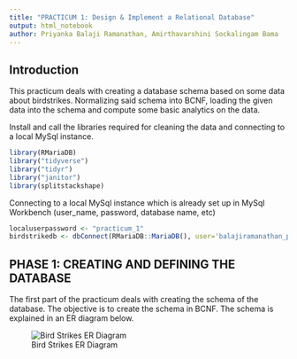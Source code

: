 ---
title: "PRACTICUM 1: Design & Implement a Relational Database"
output: html_notebook
author: Priyanka Balaji Ramanathan, Amirthavarshini Sockalingam Bama
---

## Introduction 
This practicum deals with creating a database schema based on some data about birdstrikes. Normalizing said schema into BCNF, loading the given data into the schema and compute some basic analytics on the data. 


Install and call the libraries required for cleaning the data and connecting to a local MySql instance. 
```{r}
library(RMariaDB)
library("tidyverse")
library("tidyr")
library("janitor")
library(splitstackshape)
```

Connecting to a local MySql instance which is already set up in MySql Workbench (user_name, password, database name, etc)
```{r}
localuserpassword <- "practicum_1"
birdstrikedb <- dbConnect(RMariaDB::MariaDB(), user='balajiramanathan_p', password=localuserpassword, dbname='birdstrikedata', host='localhost')
```

## PHASE 1: CREATING AND DEFINING THE DATABASE
The first part of the practicum deals with creating the schema of the database. The objective is to create the schema in BCNF. The schema is explained in an ER diagram below. 


<div style="width:100%; height:100%">
![Bird Strikes ER Diagram](./PracticumERD.png)
</div>

Creating table Airport to store the details of an airport such as the airport name and the origin state. The attributes are defaulted to Unknown and N/A on the off chance that no value is inserted into this table. 
```{sql connection=birdstrikedb}
CREATE TABLE Airport 
(
  AirportName VARCHAR(80) DEFAULT 'Unknown',
  State VARCHAR(30) DEFAULT 'N/A',
  PRIMARY KEY(AirportName, State)
);
```


Creating table Aircraft to store the details of an aircraft such as the airport model, type of aircraft, where the aircraft is large with appropriate default values. 
```{sql connection=birdstrikedb}
CREATE TABLE Aircraft 
(
  Model VARCHAR(20) DEFAULT 'Unknown',
  Type enum('Airplane', 'Unknown') DEFAULT 'Unknown',
  isLarge Boolean DEFAULT FALSE,
  PRIMARY KEY(Model)
);
```


Creating table Altitude to store the altitude details of an aircraft during which it struck bird(s). Mandating a default value of -1 for the altitude and No information for the range. -1 is used as a default value as we are only considering birdstrikes above sea level and hence having a value below 0 as an altitude is not likely in a real life scenario. Hence using -1 as a default value acts as a flag and lets the developer (or whoever is querying the data) know that there wasn't any input for that particular incident. 
```{sql connection=birdstrikedb}
CREATE TABLE Altitude
(
  Altitude INT PRIMARY KEY CHECK(Altitude >= -1) DEFAULT(-1), 
  AltitudeRange VARCHAR(15) DEFAULT('No information')
);
```


Creating table AircraftEngine to store the engine details for every aircraft. This table is created based on the assumption that every aircraft model can have multiple number of engines (Upgrade, downgrade, etc.). On that assumption, having NumberOfEngines in the original Aircraft table would violate 2NF (since AircraftModel, NumberOfEngines would be the composite primary key and the other attributes of the aircraft are not functionally dependent on the whole key). Default value for NumberOfEngines is kept at 0 to flag the lack of input.
```{sql connection=birdstrikedb}
CREATE TABLE AircraftEngine
(
  AircraftModel VARCHAR(20),
  NumberOfEngines INT CHECK(NumberOfEngines >= 0) DEFAULT 0,
  FOREIGN KEY(AircraftModel) REFERENCES Aircraft(Model),
  PRIMARY KEY(AircraftModel, NumberOfEngines)
);
```


Creating table WildlifeStruckRange to store the details of the number of wildlife struck by an aircraft. Here a check constraint for the NumberOfWildLifeStruck is employed that checks whether the actual number is greater than 1. This is used since if the original value is lesser than 1 (hitting zero birds, fractions are too morbid) then this incident wouldn't warrant being a part of the "birdstrikes" database. Similarly defaulting the StruckRange to 'at least 1' for the same reason.  
```{sql connection=birdstrikedb}
CREATE TABLE WildlifeStruckRange
(
  NumberOfWildlifeStruck INT PRIMARY KEY CHECK(NumberOfWildlifeStruck >= 1) DEFAULT 1,
  StruckRange VARCHAR(20) DEFAULT('at least 1')
)
```


Creating table IncidentDescription to store the incident details of an aircraft birdstrike. This contains all values that are descriptive to the incident itself such as impact to flight, damage caused, etc. Enums are used for WildlifeSize and SkyCondition since the values given in the data seem to spread over all the possible values and hence adding to the type of values seem rather unlikely. Most of the values are defaulted to Unknown or None instead of any substantial value to prevent any calculation error for future data analysis. Similar to the Altitude table, the feetAbove values are defaulted to -1 to flag the lack of input for those attributes. The totalCost and NumberOfPeopleInjured values are defaulted to zero, however. This is done based on the assumption that if there was a value greater than zero, it would have been recorded. Having a negative value might negatively impact any data analysis in the future that could very possibly ask about the cumulative total number of people injured or cumulative cost. 
```{sql connection=birdstrikedb}
CREATE TABLE IncidentDescription
(
  RecordID INT PRIMARY KEY AUTO_INCREMENT, 
  NumberWildlifeStruck INT DEFAULT(1),
  FlightImpact VARCHAR(25) DEFAULT('Unknown'),
  Damage VARCHAR(30) DEFAULT('Unknown'),
  PhaseOfFlight enum('Approach', 'Landing Roll', 'Climb', 
  'Take-off run', 'Descent','Taxi','Parked', 'Unknown') DEFAULT('Unknown'),
  SpecimenCollected BOOLEAN DEFAULT FALSE, 
  SpecimenSentToSmithsonian BOOLEAN DEFAULT FALSE, 
  Remarks VARCHAR(300) DEFAULT 'NONE', 
  WildlifeSize enum('small', 'medium', 'large') DEFAULT 'small',
  skyCondition enum('no cloud', 'some cloud', 'overcast', 'unknown') DEFAULT 'unknown', 
  wildlifeSpecies VARCHAR(30) DEFAULT 'Unknown', 
  totalCost FLOAT DEFAULT 0 CHECK(totalCost >= 0), 
  pilotWarned BOOLEAN DEFAULT FALSE, 
  feetAbove INT(4) CHECK(feetAbove >= -1) DEFAULT(-1), 
  peopleInjured INT CHECK(peopleInjured >= 0) DEFAULT(0),
  FOREIGN KEY(feetabove) REFERENCES altitude(altitude),
  FOREIGN KEY(NumberWildlifeStruck) REFERENCES 
  WildlifeStruckRange(NumberOfWildlifeStruck)
)
```


Creating table FlightDetails to store the flight details of an aircraft birdstrike. This table includes values such as the airportName, flightdate, aircraftmodel, etc. This is mapped to the incidentdescription table using the IncidentID key which references the RecordID attribute in the IncidentDescription table. As mentioned previously, most of the string values are defaulted to Unknown to flag the lack of input. The flightdate value is defaulted to 12/31/1969 which is a common date that signifies the date before the Unix Epoch. 
A separate table for the flight details was created instead of including these details with the incident ID. This was because of the use case mentioned in the problem description (A pilot types out the information). Sometimes, the incident description could be described by someone who is not the pilot and then the flight details can be added by the pilot themselves using the Record ID that was generated from the incident table. 
Separating the two tables according to incident description and flight details seemed appropriate since it seemed far less arduous for a user to populate the database. (assuming a great GUI is taking shape)
```{sql connection=birdstrikedb}
CREATE TABLE FlightDetails
(
  IncidentID INT NOT NULL PRIMARY KEY,
  AirportName VARCHAR(80) NOT NULL DEFAULT 'Unknown',
  FlightDate DATE DEFAULT(DATE_FORMAT('%Y-%m-%d','1969-12-31')) NOT NULL,
  AircraftModel VARCHAR(20) NOT NULL DEFAULT 'Unknown', 
  Operator VARCHAR(50) DEFAULT 'Unknown',
  FOREIGN KEY(AirportName) REFERENCES Airport(AirportName),
  FOREIGN KEY(AircraftModel) REFERENCES aircraft(Model),
  FOREIGN KEY(IncidentID) REFERENCES incidentdescription(RecordID)
)
```


Creating table IncidentPrecipitation to store the precipitation details for each incident. This table is created due to the orignal data containing multivalued attributes which violates the first normal form. This table maps the precipitation (which is an enum containing the precipitation values) to the incidentID and has a composite primary key of incidentId and Precipitation. 
```{sql connection=birdstrikedb}
CREATE TABLE IncidentPrecipitation
(
  incidentID INT, 
  Precipitation enum('None', 'Rain', 'Snow', 'Fog', 'Unknown') default 'Unknown', 
  FOREIGN KEY(incidentID) references incidentdescription(RecordID),
  PRIMARY KEY(incidentID, Precipitation)
)
```

## PHASE 2: Loading the data
This phase contains the code chunks used to load the csv file (birdstrikes.csv) into the newly created database schema. This phase involved a lot of cleaning of the original data and some assumptions. 

Reading the csv file and changing all empty cell values to NA
```{r}
birdstrikes <- read.csv(file = 'birdstrikes.csv',na.strings=c("","NA"))
```


Loading the wildlife struck details into a dataframe. Some of the values in the dataframe in the StruckRange column has no value given in the original data. Using fill method, the values for these are computed by taking the value from the row above this row. This is assuming that the row above is of the same range as the problematic row. (Mostly this is the case since there is a lot of duplication)
```{r}
wildlifestruck_df = data.frame('NumberOfWildlifeStruck'= birdstrikes$Wildlife..Number.Struck.Actual, 
                            'StruckRange'=birdstrikes$Wildlife..Number.struck)
wildlifestruck_df <- wildlifestruck_df[order(wildlifestruck_df$NumberOfWildlifeStruck),]
wildlifestruck_df <- wildlifestruck_df %>% fill(StruckRange)
wildlifestruck_df <- unique(wildlifestruck_df)
```

Loading the precipitation details into a dataframe. Some rows have multiple values in the precipiation column delimited by a comma. Using cSplit method, these are broken down into multiple rows each for each value. 
```{r}
precipitation_df <- data.frame("IncidentID"=birdstrikes$ï..Record.ID, "Precipitation"=birdstrikes$Conditions..Precipitation)
precipitation_df = unique(precipitation_df)
precipitation_df = cSplit(precipitation_df, "Precipitation", direction="long", sep = ",")
```


Loading the altitude details into a dataframe. There are some values in the Altitude column which have no value. This is replaced with -1 (default value given to indicate that there is no value given), since we are assuming that the altitude is only calculated above sea level. Also, the values are inputted with commas which are removed for parsing it as an integer. 
```{r}
altitude_df = data.frame('AltitudeRange'=birdstrikes$Altitude.bin, 'Altitude'=birdstrikes$Feet.above.ground)
altitude_df = unique(altitude_df)
altitude_df$Altitude = str_remove(altitude_df$Altitude, ",")
altitude_df$Altitude[is.na(altitude_df$Altitude)] <- -1
```


Loading the Airport details into a dataframe. Some airport values have empty values and hence uses the State value for that particular row to maintain normalization. 
```{r}
airport_df = data.frame('AirportName'=birdstrikes$Airport..Name, 'State'=birdstrikes$Origin.State)
airport_df = unique(airport_df)
airport_df <- airport_df[order(airport_df$State),]
airport_df$AirportName <- ifelse(is.na(airport_df$AirportName), airport_df$State, airport_df$AirportName)
airport_df$AirportName = toupper(airport_df$AirportName)
```


Loading the aircraft details into a dataframe. Changing Yes and No values in isLarge column to boolean values for non erroneous parsing into the database. 
```{r}
aircraft_df = data.frame('Type' = birdstrikes$Aircraft..Type, 'Model' = birdstrikes$Aircraft..Make.Model, 'isLarge'=birdstrikes$Is.Aircraft.Large.)
aircraft_df = unique(aircraft_df)
aircraft_df$isLarge = tolower(aircraft_df$isLarge)
aircraft_df$isLarge = str_replace(aircraft_df$isLarge, 'no', '0')
aircraft_df$isLarge = str_replace(aircraft_df$isLarge, 'yes', '1')
aircraft_df <- aircraft_df[order(aircraft_df$Model),]
```


Loading the aircraft engine details into a dataframe. Some rows have no values for engines and hence have defaulted values of 0. This table is created assuming that there could be aircrafts with the same model but different types of engines.
```{r}
aircraftengine_df = data.frame('AircraftModel' = birdstrikes$Aircraft..Make.Model, 'NumberOfEngines'=birdstrikes$Aircraft..Number.of.engines.)
aircraftengine_df = unique(aircraftengine_df)
aircraftengine_df$NumberOfEngines[is.na(aircraftengine_df$NumberOfEngines)] <- 0
aircraftengine_df$NumberOfEngines = str_replace(aircraftengine_df$NumberOfEngines, "[a-zA-Z]", '0')
```


Loading the incident details into a dataframe. Changing PilotWarned column values to boolean values of 1 and 0 from Yes and No for parsing into database. Removed the commas in TotalCost and Feet Above values to parse it as integer. 
```{r}
incident_df = data.frame('RecordID'=birdstrikes$ï..Record.ID,
                         'NumberWildlifeStruck'=birdstrikes$Wildlife..Number.Struck.Actual, 
                         'FlightImpact'=birdstrikes$Effect..Impact.to.flight, 
                         'Damage'=birdstrikes$Effect..Indicated.Damage,
                         'PhaseOfFlight'=birdstrikes$When..Phase.of.flight, 
                         'SpecimenCollected'=birdstrikes$Remains.of.wildlife.collected.,
                         'SpecimenSentToSmithsonian'=birdstrikes$Remains.of.wildlife.sent.to.Smithsonian, 
                         'Remarks'=birdstrikes$Remarks, 
                         'WildlifeSize'=birdstrikes$Wildlife..Size, 
                         'SkyCondition'=birdstrikes$Conditions..Sky, 
                         'wildlifeSpecies'=birdstrikes$Wildlife..Species, 
                         'TotalCost'=birdstrikes$Cost..Total.., 
                         'PilotWarned'=birdstrikes$Pilot.warned.of.birds.or.wildlife., 
                         'feetAbove'=birdstrikes$Feet.above.ground, 
                         'peopleInjured'=birdstrikes$Number.of.people.injured)

incident_df$PilotWarned = tolower(incident_df$PilotWarned)
incident_df$PilotWarned = str_replace(incident_df$PilotWarned, 'n', '0')
incident_df$PilotWarned = str_replace(incident_df$PilotWarned, 'y', '1') 
incident_df$feetAbove = str_remove_all(incident_df$feetAbove, ",")
incident_df$TotalCost = str_remove_all(incident_df$TotalCost, ",")
incident_df$feetAbove = strtoi(incident_df$feetAbove)
incident_df <- incident_df[order(incident_df$RecordID),]
```


Loading the flight day details into a dataframe. Changed the FlightDate column by removing the time (since all data is recorded for midnight) and formatting the date in type %Y-%m-%d format. Changed Airportname to the respective state if it is empty. Defaulted flightdate to 1969-12-31 since this is one day before Unix's epoch and hence commonly used as a  Defaulted Operator and Aircraft Model value to No information if it is empty. 
```{r}
flightdetails_df = data.frame('IncidentID' = birdstrikes$ï..Record.ID, 
                              'AirportName'= birdstrikes$Airport..Name,
                              'FlightDate'=birdstrikes$FlightDate,
                              'AircraftModel'=birdstrikes$Aircraft..Make.Model,
                              'Operator'=birdstrikes$Aircraft..Airline.Operator,
                              'State'=birdstrikes$Origin.State)
flightdetails_df = unique(flightdetails_df)
flightdetails_df$FlightDate <- strptime(as.character(flightdetails_df$FlightDate), "%m/%d/%Y")
flightdetails_df$AirportName <- ifelse(is.na(flightdetails_df$AirportName), flightdetails_df$State, flightdetails_df$AirportName)
flightdetails_df$AirportName = toupper(flightdetails_df$AirportName)
flightdetails_df$FlightDate <- strftime(flightdetails_df$FlightDate, '%Y-%m-%d')
flightdetails_df$FlightDate[is.na(flightdetails_df$FlightDate)] <- '1969-12-31'
flightdetails_df$Operator[is.na(flightdetails_df$Operator)]<- 'No Information'
flightdetails_df$AircraftModel[is.na(flightdetails_df$AircraftModel)]<- 'No Information'
flightdetails_df <- unique(flightdetails_df)
flightdetails_df$State <- NULL
```


Writing all the dataframes into the respective tables in the database. 
```{r}
dbAppendTable(birdstrikedb, name='Altitude', value=altitude_df)
dbAppendTable(birdstrikedb, name='WildlifeStruckRange', value=wildlifestruck_df)
dbAppendTable(birdstrikedb, name='aircraft', value=aircraft_df)
dbAppendTable(birdstrikedb, name='aircraftengine', value=aircraftengine_df)
dbAppendTable(birdstrikedb, name='airport', value=airport_df)
dbAppendTable(birdstrikedb, name='incidentdescription', value=incident_df)
dbAppendTable(birdstrikedb, name='incidentprecipitation', value=precipitation_df)
dbAppendTable(birdstrikedb, name='flightdetails', value=flightdetails_df)
```


## PHASE 3: Querying the data
This phase involved querying the newly populated database and making sure that the data inserted is accurate. 

Create a SQL query against your database to find the number of bird strikes for each airport upon take-off or climb. Include all airlines. You may either use a {sql} code chunk or an R function to execute the query.
```{sql connection=birdstrikedb}
SELECT COUNT(*) as NumberOfBirdStrikes, flightdetails.AirportName, GROUP_CONCAT(RecordID) FROM incidentdescription 
JOIN 
flightdetails ON incidentdescription.RecordID = flightdetails.IncidentID
WHERE incidentdescription.PhaseOfFlight IN ('Climb', 'Take-off run')
GROUP BY flightdetails.AirportName
```
```{sql connection=birdstrikedb}
SELECT SUM(NumberWildlifeStruck) as TotalNumberOfBirdStrikes, flightdetails.AirportName, GROUP_CONCAT(RecordID) FROM incidentdescription 
JOIN 
flightdetails ON incidentdescription.RecordID = flightdetails.IncidentID
WHERE incidentdescription.PhaseOfFlight IN ('Climb', 'Take-off run')
GROUP BY flightdetails.AirportName
```

Create a SQL query against your database to find the airports that had the most bird strike incidents (during any flight phase). Include all airlines. You may either use a {sql} code chunk or an R function to execute the query.
```{sql connection=birdstrikedb}
SELECT COUNT(*) as NumberOfBirdStrikes, flightdetails.AirportName, GROUP_CONCAT(RecordID) FROM incidentdescription 
JOIN 
flightdetails ON incidentdescription.RecordID = flightdetails.IncidentID
GROUP BY flightdetails.AirportName
ORDER BY NumberOfBirdStrikes DESC
LIMIT 1
```

Create a SQL query against your database to find the number of bird strike incidents by year. Include all airlines. You may either use a {sql} code chunk or an R function to execute the query.
```{sql connection=birdstrikedb}
SELECT COUNT(*) as NumberOfBirdStrikes, YEAR(flightdetails.FlightDate) as Year
FROM incidentdescription 
JOIN 
flightdetails ON incidentdescription.RecordID = flightdetails.IncidentID
GROUP BY Year
ORDER BY Year
```

## Visualization 
Continuation of the previous phase but using R to visualize the data to further cement our belief that we have inserted the correct data. 

Using the above data, build a line graph that visualizes the number of bird strikes incidents per year from 2000 to 2011. Adorn the graph with appropriate axis labels.
```{r}
sql_command <- 'SELECT YEAR(flightdetails.FlightDate) as Year, COUNT(*) as NumberOfBirdStrikes
FROM 
incidentdescription 
JOIN 
flightdetails ON incidentdescription.RecordID = flightdetails.IncidentID
GROUP BY Year
HAVING Year != 1969'
birdstrikes_by_year <- data.frame(dbGetQuery(birdstrikedb, sql_command))
xValue <- birdstrikes_by_year$Year
yValue <- birdstrikes_by_year$NumberOfBirdStrikes
```

```{r}
ggplot(birdstrikes_by_year, aes(x=as.integer(xValue), y=as.integer(yValue))) +
  geom_line() + geom_point() + geom_text(aes(label=yValue)) + labs(x='Year', y='NumberOfBirdStrikes', 
                                    title='Number of Bird Strikes by Year') + 
  scale_x_continuous(breaks = seq(2000,2011)) + scale_y_continuous()
```

## Stored Procedure 
A stored procedure is created to add a new bird strike incident to the database. The needed arguments are airport name, aircraft type, flight date, airline, and flight phase and default values for the rest of the values. 
To show that the insertion worked as expected, the inserted data is retrieved and displayed. 

STORED PROCEDURE
A procedure is created that first adds incident details (which in this case is the phase of flight details) to the IncidentDescription table. Since PhaseOfFlight is an enum, an automatic check constraint is administered for the value inserted and an error is returned if the value is not a part of the Enum. Inserting this record in the IncidentDescription would create a new tuple with a new RecordID that is an autoincremented value. Hence, we know that the latest tuple would have the largest record ID (since autoincrement works in a way where it increases 1 from the largest value present in the column at that current time). Hence the record ID for the newly inserted tuple is returned using the MAX operator. This is then used to insert the rest of the flight details into the FlightDetails table. If all the previous commands run successfully, then a SELECT command is implemented that displays that a new record is inserted successfully into the database. 

This stored procedure works in the assumption that the aircraft model and AirportName already exists in the database and hence would not require additional inserts in the Airport and Aircraft table. 
```{sql connection=birdstrikedb}
CREATE PROCEDURE InsertNewRecord(IN flightphase VARCHAR(15), IN aircraft_model VARCHAR(25), 
IN flight_date VARCHAR(30), IN airlines VARCHAR(60), IN airport_name VARCHAR(60))
BEGIN
DECLARE newrecord_id INT;
DECLARE date_object DATE; 
SELECT STR_TO_DATE(flight_date,'%Y-%m-%d') INTO date_object;
  INSERT into IncidentDescription (PhaseOfFlight) VALUES (flightphase);
  SELECT MAX(RecordID) FROM incidentdescription INTO newrecord_id;
  INSERT INTO flightdetails (IncidentID, FlightDate, Operator, AirportName, AircraftModel) VALUES (newrecord_id, flight_date, airlines, airport_name, aircraft_model);
  SELECT 'Inserted new row into the database' AS STATUS;
END;
```

Calling the stored procedure
```{sql connection=birdstrikedb}
CALL InsertNewRecord('Landing Roll', 'A-300', '2011-09-20', 'BUSINESS', 'LOGAN INTL');
```
Testing to see if the data is inserted in the database. 
```{sql connection=birdstrikedb}
SELECT A.RecordID, A.PhaseOfFlight, B.AircraftModel, B.Operator, B.FlightDate, B.AirportName
FROM incidentdescription as A
JOIN Flightdetails as B
ON 
A.RecordID = B.incidentID
WHERE RecordID in (SELECT MAX(RecordID) from incidentdescription);
```
## Conclusion
The birdstrikes.csv file has finally been created into a functional database schema and the data has been populated to provide more details about the various birdstrikes that occur. During the course of the practicum, we had a lot of fun learning more about R and having a more practical use of normalization that isn't just condensed into a classroom activity. A lot of trial and error brought forth this project into fruition and we are excited to work harder and explore more about databases. 